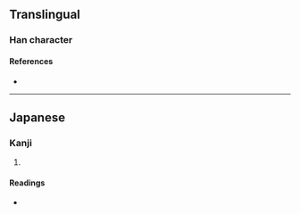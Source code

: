 {{character info}}
==Translingual==

===Han character===
{{Han char|rn=96|rad=玉|as=07|sn=11|four=|canj=MGFB|ids=⿰𤣩肖}}

====References====
* {{Han ref|kx=0733.151|hdz=21115.111|uh=7411|ud=29713}}

----

==Japanese==

===Kanji===
{{ja-kanji|grade=|rs=玉07}}

# {{rfdef|ja|sort=玉07}}

====Readings====
* {{ja-readings|on=[[さ]] (sa)|kun=[[ちいさい]] (chiisai), [[くさり]] (kusari)|nanori=}}
